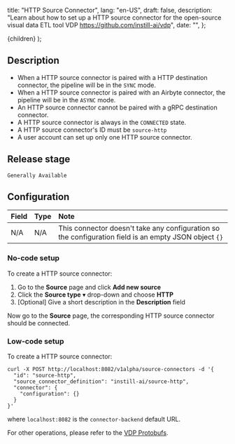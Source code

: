   title: "HTTP Source Connector",
  lang: "en-US",
  draft: false,
  description:
    "Learn about how to set up a HTTP source connector for the open-source visual data ETL tool VDP https://github.com/instill-ai/vdp",
  date: "",
};

  <DocsLayout meta={meta}>{children}</DocsLayout>
);

## Description

- When a HTTP source connector is paired with a HTTP destination connector, the pipeline will be in the `SYNC` mode.
- When a HTTP source connector is paired with an Airbyte connector, the pipeline will be in the `ASYNC` mode.
- An HTTP source connector cannot be paired with a gRPC destination connector.
- A HTTP source connector is always in the `CONNECTED` state.
- A HTTP source connector's ID must be `source-http`
- A user account can set up only one HTTP source connector.

## Release stage

`Generally Available`

## Configuration

| Field | Type | Note                                                                                                  |
| :---- | :--- | :---------------------------------------------------------------------------------------------------- |
| N/A   | N/A  | This connector doesn't take any configuration so the configuration field is an empty JSON object `{}` |

### No-code setup

To create a HTTP source connector:

1. Go to the **Source** page and click **Add new source**
2. Click the **Source type** ▾ drop-down and choose **HTTP**
3. [Optional] Give a short description in the **Description** field

Now go to the **Source** page, the corresponding HTTP source connector should be connected.

### Low-code setup

To create a HTTP source connector:

```shellscript cURL
curl -X POST http://localhost:8082/v1alpha/source-connectors -d '{
  "id": "source-http",
  "source_connector_definition": "instill-ai/source-http",
  "connector": {
    "configuration": {}
  }
}'
```

where `localhost:8082` is the `connector-backend` default URL.

For other operations, please refer to the [VDP Protobufs](https://buf.build/instill-ai/protobufs).
